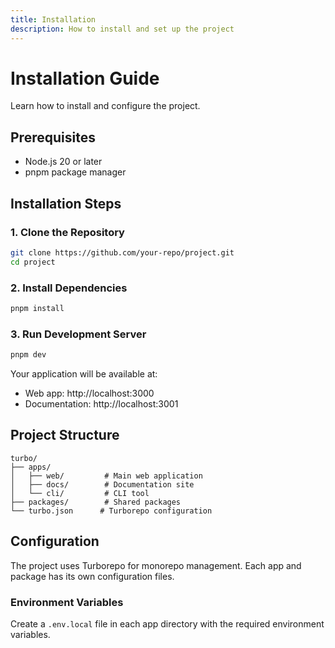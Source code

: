 ```yaml
---
title: Installation
description: How to install and set up the project
---
```


# Installation Guide

Learn how to install and configure the project.

## Prerequisites

- Node.js 20 or later
- pnpm package manager

## Installation Steps

### 1. Clone the Repository

```bash
git clone https://github.com/your-repo/project.git
cd project
```

### 2. Install Dependencies

```bash
pnpm install
```

### 3. Run Development Server

```bash
pnpm dev
```

Your application will be available at:
- Web app: http://localhost:3000
- Documentation: http://localhost:3001

## Project Structure

```
turbo/
├── apps/
│   ├── web/         # Main web application
│   ├── docs/        # Documentation site
│   └── cli/         # CLI tool
├── packages/        # Shared packages
└── turbo.json      # Turborepo configuration
```

## Configuration

The project uses Turborepo for monorepo management. Each app and package has its own configuration files.

### Environment Variables

Create a `.env.local` file in each app directory with the required environment variables.